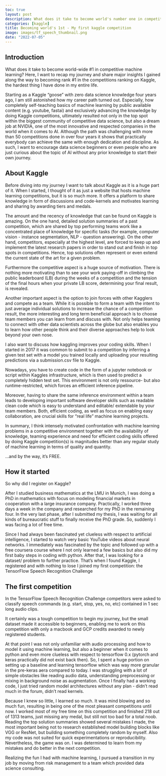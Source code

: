```yaml
---
toc: true
layout: post
description: What does it take to become world's number one in competitive machine learning? I started like most kagglers - new to the field of data science and as python beginner
categories: [kaggle]
title: Becoming world's 1st - My first kaggle competition
image: images/tf_speech_thumbnail.png
date: "2022-07-05"
---
```


## Introduction

What does it take to become world-wide \#1 in competitive machine learning? Here, I want to recap my journey and share major insights I gained along the way to becoming rank #1 in the competitions ranking on Kaggle, the hardest thing I have done in my entire life. 

Starting as a Kaggle “goose” with zero data science knowledge four years ago, I am still astonished how my career path turned out. Especially, how completely self-teaching basics of machine learning by public available content (e.g. youtube, fastai) and exclusively advancing the knowledge by doing Kaggle competitions, ultimately resulted not only in the top spot within the biggest community of competitive data science, but also a dream job at NVIDIA, one of the most innovative and respected companies in the world when it comes to AI. Although the path was challenging with more than 50 competitions done in over four years it shows that practically everybody can achieve the same with enough dedication and discipline. As such, I want to encourage data science beginners or even people who are just curious about the topic of AI without any prior knowledge to start their own journey. 

## About Kaggle

Before diving into my journey I want to talk about Kaggle as it is a huge part of it. When I started, I thought of it as just a website that hosts machine learning competitions, but it is so much more. It offers a platform to share knowledge in form of discussions and code-kernels and motivates learning and sharing by awarding tiers and medals. 

The amount and the recency of knowledge that can be found on Kaggle is amazing. On the one hand, detailed solution summaries of a past competition, which are shared by top performing teams work like a concentrated place of knowledge for specific tasks (for example, computer vision - instance segmentation, NLP - question answering). On the other hand, competitors, especially at the highest level, are forced to keep up and implement the latest research papers in order to stand out and finish in top spots in competitions. Hence, top solutions often represent or even extend the current state of the art for a given problem.

Furthermore the competitive aspect is a huge source of motivation. There is nothing more motivating than to see your work paying-off in climbing the public leaderboard (LB) during the weeks of a competition and the tension of the final hours when your private LB score, determining your final result,  is revealed.

Another important aspect is the option to join forces with other Kagglers and compete as a team. While it is possible to form a team with the intent to just average individual solutions to increase the chance of a competition result, the more interesting and long term beneficial approach is to choose team members you can learn from and discuss with. Not only helps teaming to connect with other data scientists across the globe but also enables you to learn how other people think and their diverse approaches help to look beyond your own nose. 

I also want to discuss how kaggling improves your coding skills. When I started in 2017 it was common to submit to a competition by inferring a given test set with a model you trained locally and uploading your resulting predictions via a submission.csv file to Kaggle.
 
Nowadays, you have to create code in the form of a jupyter notebook or script within Kaggles infrastructure, which is then used to predict a completely hidden test set. This environment is not only ressource- but also runtime-restricted, which forces an efficient inference pipeline.

Moreover, having to share the same inference environment within a team leads to developing important software developer skills such as readable clean code which is easy to understand and editable/ extendable by your team members. Both, efficient coding, as well as focus on enabling easy collaboration, are crucial skills for “real life” machine learning projects. 

In summary, I think intensely motivated confrontation with machine learning problems in a competitive environment together with the availability of knowledge, teaming experience and need for efficient coding skills offered by doing Kaggle competition(s) is magnitudes better than any regular study of machine learning in terms of quality and quantity. 

...and by the way, it's FREE.

## How it started

So why did I register on Kaggle? 

After I studied business mathematics at the LMU in Munich, I was doing a PhD in mathematics with focus on modeling financial markets in cooperation with a large insurance company. Practically, I worked three days a week in the company and researched for my PhD in the remaining four. In the very last phase, after I submitted my thesis, I was waiting for all kinds of bureaucratic stuff to finally receive the PhD grade. So, suddenly I was facing a lot of free time. 

Since I had always been fascinated yet clueless with respect to artificial intelligence, I started to watch very basic YouTube videos about neural networks. I immediately was fascinated by the topic and followed up with a free coursera course where I not only learned a few basics but also did my first baby steps in coding with python. After that, I was looking for a dataset/ problem to further practice. That's when I found Kaggle, I registered and with nothing to lose I joined my first competition: the TensorFlow Speech Recognition Challenge



## The first competition

In the TensorFlow Speech Recognition Challenge competitors were asked to classify speech commands (e.g. start, stop, yes, no, etc) contained in 1 sec long audio clips.

It certainly was a tough competition to begin my journey, but the small dataset made it accessible to beginners, enabling me to work on this competition with only a macbook and GCP credits awarded to newly registered students.

At that point I was not only unfamiliar with audio processing and how to model it using machine learning, but also a beginner when it comes to python and even more clueless with respect to tensorflow 0.x (pytorch and keras practically did not exist back then). So, I spent a huge portion on setting up a baseline and learning tensorflow which was way more granular in the pre-keras aera compared to today. I was struggling with a lot of simple obstacles like reading audio data, understanding preprocessing or mixing in background noise as augmentation. Once I finally had a working code, I just tried random model architectures without any plan - didn’t read much in the forum, didn’t read kernels. 

Because I knew so little, I learned so much. It was mind blowing and so much fun, resulting in being one of the most pleasant competitions until now. I worked most of my free time on this competition and finished 218 out of 1313 teams, just missing any medal, but still not too bad for a total noob.
Reading the top solution summaries showed several mistakes I made, the most important being not to research established model building blocks like VGG or ResNet, but building something completely random by myself. Also my code was not suited for quick experimentations or reproducibility. Nevertheless, the game was on. I was determined to learn from my mistakes and do better in the next competition. 

Realizing the fun I had with machine learning, I pursued a transition in my job by moving from risk management to a team which provided data science consulting.
